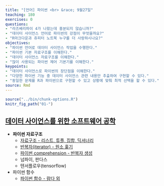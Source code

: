 ```yaml
---
title: "[언어] 파이썬 <br> &race; 9월27일"
teaching: 180
exercises: 0
questions:
- "라즈베리파이 4가 나왔는데 흥분되지 않습니까?"
- "데이터 사이언스 언어로 파이썬의 강점이 무엇을까요?"
- "R마크다운과 쥬피터 노트북 누구를 더 사랑하시나요?"
objectives:
- "파이썬 언어로 데이터 사이언스 작업을 수행한다."
- "파이썬 기본 자료구조를 이해한다."
- "데이터 사이언스 자료구조를 이해한다."
- "많이 사용되는 파이썬 제어 기본기를 이해한다."
keypoints:
- "데이터 사이언스로 파이썬의 장단점을 이해한다."
- "다양한 파이썬 기능 중 데이터 사이언스 관련 내용만 추출하여 구현할 수 있다."
- "동일한 문제를 R과 파이썬으로 구현할 수 있고 상황에 맞춰 최적 선택을 할 수 있다."
source: Rmd
---
```


```r
source("../bin/chunk-options.R")
knitr_fig_path("01-")
```

## [데이터 사이언스를 위한 소프트웨어 공학](https://statkclee.github.io/sw4ds/)

- **파이썬 자료구조**
    - [자료구조 - 리스트, 튜플, 집합, 딕셔너리](https://statkclee.github.io/sw4ds/sw4ds-python-data-structure.html)
    - [반복자(iterator) - 원소 훑기](https://statkclee.github.io/sw4ds/sw4ds-python-iterator.html)
    - [파이썬 comprehension - 반복자 생성](https://statkclee.github.io/sw4ds/sw4ds-python-comprehension.html)
    - 넘파이, 판다스
    - 텐서플로우(tensorflow)
- 파이썬 함수
    - [파이썬 함수 - 람다 외](https://statkclee.github.io/sw4ds/sw4ds-python-base.html)


